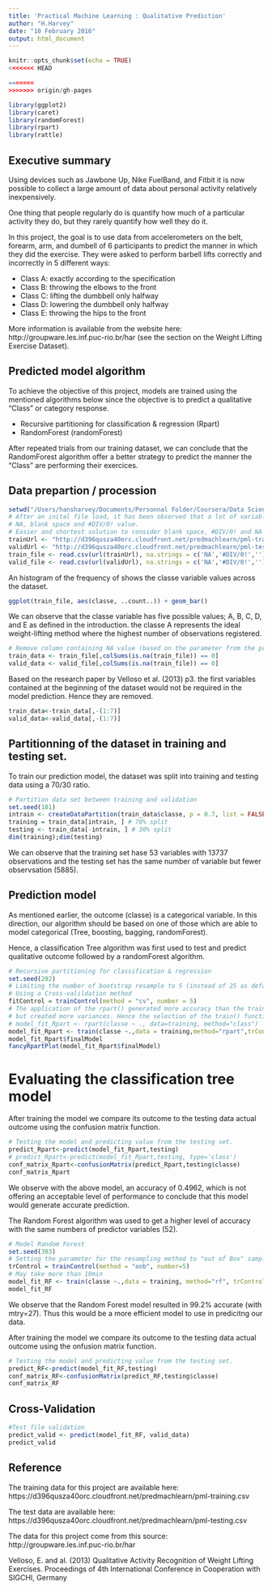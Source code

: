```yaml
---
title: 'Practical Machine Learning : Qualitative Prediction'
author: "H.Harvey"
date: "10 February 2016"
output: html_document
---
```

```r
knitr::opts_chunk$set(echo = TRUE)
<<<<<<< HEAD

=======
>>>>>>> origin/gh-pages
```

```r
library(ggplot2)
library(caret)
library(randomForest)
library(rpart)
library(rattle)
```

## Executive summary
Using devices such as Jawbone Up, Nike FuelBand, and Fitbit it is now possible to collect a large amount of data about personal activity relatively inexpensively.

One thing that people regularly do is quantify how much of a particular activity they do, but they rarely quantify how well they do it. 

In this project, the goal is to use data from accelerometers on the belt, forearm, arm, and dumbell of 6 participants to predict the manner in which they did the exercise. They were asked to perform barbell lifts correctly and incorrectly in 5 different ways:

- Class A: exactly according to the specification
- Class B: throwing the elbows to the front
- Class C: lifting the dumbbell only halfway
- Class D: lowering the dumbbell only halfway
- Class E: throwing the hips to the front

More information is available from the website here: http://groupware.les.inf.puc-rio.br/har (see the section on the Weight Lifting Exercise Dataset).

## Predicted model algorithm
To achieve the objective of this project, models are trained using the mentioned algorithms below since the objective is to predict a qualitative "Class" or category response.

- Recursive partitioning for classification & regression (Rpart)
- RandomForest (randomForest)

After repeated trials from our training dataset, we can conclude that the  RandomForest algorithm offer a better strategy to predict the manner the "Class" are performing their exercices.

## Data prepartion / procession
```r
setwd("/Users/hansharvey/Documents/Personnal Folder/Coursera/Data Science/Data Science Toolbox/Machine-Learning")
# After an inital file load, it has been observed that a lot of variable contained
# NA, blank space and #DIV/0! value.
# Easier and shortest solution to consider blank space, #DIV/0! and NA as NA
trainUrl <- "http://d396qusza40orc.cloudfront.net/predmachlearn/pml-training.csv"
validUrl <- "http://d396qusza40orc.cloudfront.net/predmachlearn/pml-testing.csv"
train_file <- read.csv(url(trainUrl), na.strings = c('NA','#DIV/0!',''))
valid_file <- read.csv(url(validUrl), na.strings = c('NA','#DIV/0!',''))
```


An histogram of the frequency of shows the classe variable values across the dataset.
```r
ggplot(train_file, aes(classe, ..count..)) + geom_bar()
```

We can observe that the classe variable has five possible values; A, B, C, D, and E as defined in the introduction. the classe A represents the ideal weight-lifting method where the highest number of observations registered.

```r
# Remove column containing NA value (based on the parameter from the previous read.csv)
train_data <- train_file[,colSums(is.na(train_file)) == 0]
valid_data <- valid_file[,colSums(is.na(train_file)) == 0]
```

Based on the research paper by Velloso et al. (2013) p3. the first variables contained at the beginning of the dataset would not be required in the model prediction. Hence they are removed.

```r
train_data<-train_data[,-(1:7)]
valid_data<-valid_data[,-(1:7)]
```

## Partitionning of the dataset in training and testing set.
To train our prediction model, the dataset  was split into training and testing data  using a 70/30 ratio.
```r
# Partition data set between training and validation 
set.seed(101) 
intrain <- createDataPartition(train_data$classe, p = 0.7, list = FALSE) 
training = train_data[intrain, ] # 70% split 
testing <- train_data[-intrain, ] # 30% split 
dim(training);dim(testing)
```
We can observe that the training set hase 53 variables with 13737 observations and the testing set has the same number of variable but fewer observsation (5885).

## Prediction model
As mentioned earlier, the outcome (classe) is a categorical variable. In this direction, our algorithm should be based on one of those which are able to model categorical (Tree, boosting, bagging, randomForest).

Hence, a classification Tree algorithm was first used to test and predict qualitative outcome followed by a randomForest algorithm.

```r
# Recursive partitioning for classification & regression 
set.seed(202)
# Limiting the number of bootstrap resample to 5 (instead of 25 as default)
# Using a Cross-valildation method
fitControl = trainControl(method = "cv", number = 5)
# The application of the rpart() generated more accuracy than the train() function
# but created more variances. Hence the selection of the train() function
# model_fit_Rpart <- rpart(classe ~ ., data=training, method="class")
model_fit_Rpart <- train(classe ~.,data = training,method="rpart",trControl=fitControl)
model_fit_Rpart$finalModel
fancyRpartPlot(model_fit_Rpart$finalModel)
```

# Evaluating the classification tree model
After training the model we compare its outcome to the testing data actual outcome using the confusion matrix function.

```r
# Testing the model and predicting value from the testing set.
predict_Rpart<-predict(model_fit_Rpart,testing)
# predict_Rpart<-predict(model_fit_Rpart,testing, type='class')
conf_matrix_Rpart<-confusionMatrix(predict_Rpart,testing$classe)
conf_matrix_Rpart
```
We observe with the above model, an accuracy of 0.4962, which is not offering an acceptable level of performance to conclude that this model would generate accurate prediction.

The Random Forest algorithm was used to get a higher level of accuracy with the same numbers of predictor variables (52).

```r
# Model Random Forest
set.seed(303)
# Setting the parameter for the resampling method to "out of Box" sampling and to limit the number of 5 iteration instead of the default of 25 (to save CPU processing) time
trControl = trainControl(method = "oob", number=5)
# May take more than 10min
model_fit_RF <- train(classe ~.,data = training, method="rf", trControl=trControl)
model_fit_RF
```
We observe that the Random Forest model resulted in 99.2% accurate (with mtry=27). Thus this would be a more efficient model to use in predicitng our data.

After training the model we compare its outcome to the testing data actual outcome using the onfusion matrix function.

```r
# Testing the model and predicting value from the testing set.
predict_RF<-predict(model_fit_RF,testing)
conf_matrix_RF<-confusionMatrix(predict_RF,testing$classe)
conf_matrix_RF
```
## Cross-Validation

```r
#Test file validation
predict_valid <- predict(model_fit_RF, valid_data) 
predict_valid
```

## Reference
The training data for this project are available here: https://d396qusza40orc.cloudfront.net/predmachlearn/pml-training.csv

The test data are available here: https://d396qusza40orc.cloudfront.net/predmachlearn/pml-testing.csv

The data for this project come from this source: http://groupware.les.inf.puc-rio.br/har

Velloso, E. and al. (2013) Qualitative Activity Recognition of Weight Lifting Exercises. Proceedings of 4th International Conference in Cooperation with SIGCHI, Germany
